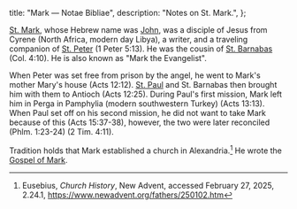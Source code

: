  title: "Mark — Notae Bibliae",
  description: "Notes on St. Mark.",
};

<Initial text="Mark"/>

[St. Mark](/glossary/names#mark), whose Hebrew name was [John](/glossary/names#john), was a disciple of Jesus from Cyrene (North Africa, modern day Libya), a writer, and a traveling companion of [St. Peter](/people/saints/peter) (1 Peter 5:13). He was the cousin of [St. Barnabas](/people/saints/barnabas) (Col. 4:10). He is also known as "Mark the Evangelist".

When Peter was set free from prison by the angel, he went to Mark's mother Mary's house (Acts 12:12). [St. Paul](/people/saints/paul) and St. Barnabas then brought him with them to Antioch (Acts 12:25). During Paul's first mission, Mark left him in Perga in Pamphylia (modern southwestern Turkey) (Acts 13:13). When Paul set off on his second mission, he did not want to take Mark because of this (Acts 15:37-38), however, the two were later reconciled (Phlm. 1:23-24) (2 Tim. 4:11).

Tradition holds that Mark established a church in Alexandria.[^1] He wrote the [Gospel of Mark](/bible/new-testament/gospels/mark).

[^1]: Eusebius, *Church History*, New Advent, accessed February 27, 2025, 2.24.1, https://www.newadvent.org/fathers/250102.htm
